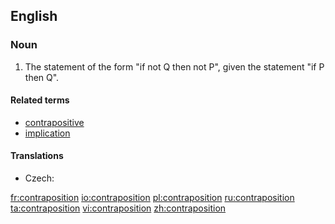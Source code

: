 ==English==
{{wikipedia}}

===Noun===
{{en-noun}}

# {{context|logic}} The statement of the form "if not Q then not P", given the statement "if P then Q".

====Related terms====
* [[contrapositive]]
* [[implication]]

====Translations====
{{trans-top|logical statement}}
* Czech: {{t-|cs|obměna|f}}
{{trans-mid}}
{{trans-bottom}}

[[fr:contraposition]]
[[io:contraposition]]
[[pl:contraposition]]
[[ru:contraposition]]
[[ta:contraposition]]
[[vi:contraposition]]
[[zh:contraposition]]